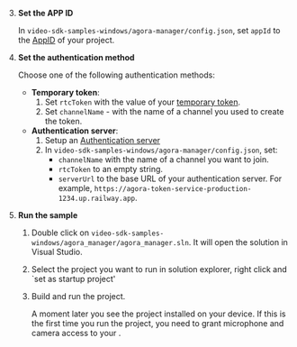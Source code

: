 
<PlatformWrapper platform="windows">

3. **Set the APP ID**

    In `video-sdk-samples-windows/agora-manager/config.json`, set `appId` to the [AppID](../reference/manage-agora-account?platform=android#get-the-app-id) of your project.

4. **Set the authentication method**

    Choose one of the following authentication methods:

    - **Temporary token**:
        1. Set `rtcToken`  with the value of your [temporary token](../reference/manage-agora-account#generate-a-temporary-token).
        1. Set `channelName` - with the name of a channel you used to create the token.
    - **Authentication server**:
        1. Setup an [Authentication server](../get-started/authentication-workflow?platform#create-and-run-a-token-server)
        1. In `video-sdk-samples-windows/agora-manager/config.json`, set:
           - `channelName` with the name of a channel you want to join.
           - `rtcToken` to an empty string.
           - `serverUrl` to the base URL of your authentication server. For example, `https://agora-token-service-production-1234.up.railway.app`.

5.  **Run the <Vpl k="NAME" /> sample**

    1. Double click on `video-sdk-samples-windows/agora_manager/agora_manager.sln`. It will open the solution in Visual Studio.
    
    1. Select the project you want to run in solution explorer, right click and `set as startup project'

    1. Build and run the project.

        A moment later you see the project installed on your device. If this is the first time you run the project, you need to grant microphone and camera access to your <Vpl k="CLIENT"/>.
            
</PlatformWrapper>